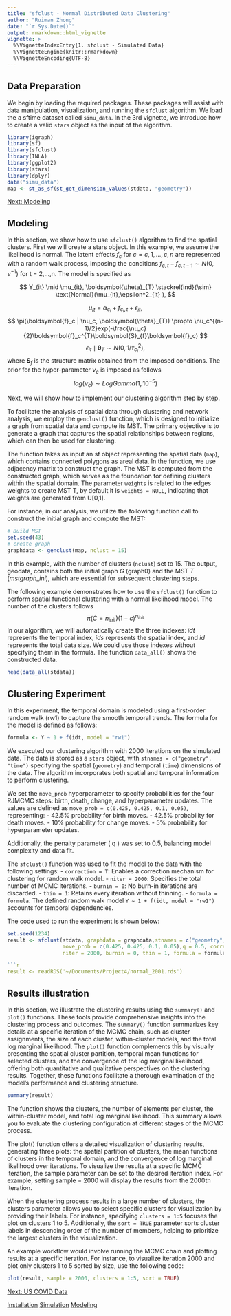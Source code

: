 ```yaml
---
title: "sfclust - Normal Distributed Data Clustering"
author: "Ruiman Zhong"
date: "`r Sys.Date()`"
output: rmarkdown::html_vignette
vignette: >
  %\VignetteIndexEntry{1. sfclust - Simulated Data}
  %\VignetteEngine{knitr::rmarkdown}
  %\VignetteEncoding{UTF-8}
---
```

## Data Preparation
<a id="simulation"></a>
We begin by loading the required packages. These packages will assist with data manipulation, visualization, and running the `sfclust` algorithm. We load the a sftime dataset called `simu_data`. In the 3rd vignette, we introduce how to create a valid `stars` object as the input of the algorithm.

```r
library(igraph)
library(sf)
library(sfclust)
library(INLA)
library(ggplot2)
library(stars)
library(dplyr)
data("simu_data")
map <- st_as_sf(st_get_dimension_values(stdata, "geometry"))
```

[Next: Modeling](#modeling)

<div class="page-break"></div>

## Modeling
<a id="modeling"></a>

In this section, we show how to use `sfclust()` algorithm to find the spatial clusters. First we will create a stars object.
In this example, we assume the likelihood is normal. The latent effects
$f_{c}$ for $c = c,1, ..., c,n$ are represented with a random walk process, imposing the conditions $f_{c,t} - f_{c,t-1} \sim N(0, \nu^{-1})$ for t = 2,...,n. The model is specified as

$$
Y_{it} \mid \mu_{it}, \boldsymbol{\theta}_{T} \stackrel{ind}{\sim} \text{Normal}(\mu_{it},\epsilon^2_{it} ),
$$

$$
\mu_{it} = \alpha_{c_i} + f_{c_i,t} + \epsilon_{it},
$$
$$
\pi(\boldsymbol{f}_c | \nu_c, \boldsymbol{\theta}_{T}) \propto \nu_c^{(n-1)/2}exp(-\frac{\nu_c}{2}\boldsymbol{f}_c^{T}\boldsymbol{S}_{f}\boldsymbol{f}_c)
$$
$$
\epsilon_{it} \mid \boldsymbol{\theta}_{T} \sim N(0, 1/\tau_{c_i}^2),
$$
where $\boldsymbol{S}_f$ is the structure matrix obtained from the imposed conditions. The prior for the hyper-parameter $\nu_c$ is imposed as follows
$$
log(\nu_c) \sim LogGamma(1, 10^{-5})
$$

Next, we will show how to implement our clustering algorithm step by step. 

To facilitate the analysis of spatial data through clustering and network analysis, we employ the `genclust()` function, which is designed to initialize a graph from spatial data and compute its MST. The primary objective is to generate a graph that captures the spatial relationships between regions, which can then be used for clustering.

The function takes as input an sf object representing the spatial data (`map`), which contains connected polygons as areal data. In the function, we use adjacency matrix to construct the graph. The MST is computed from the constructed graph, which serves as the foundation for defining clusters within the spatial domain. The parameter `weights` is related to the edges weights to create MST T, by default it is `weights = NULL`, indicating that weights are generated from U[0,1].  

For instance, in our analysis, we utilize the following function call to construct the initial graph and compute the MST:


```r
# Build MST 
set.seed(43)
# create graph
graphdata <- genclust(map, nclust = 15)
```

In this example, with the number of clusters (`nclust`) set to 15. The output, geodata, contains both the initial graph $G$ (graph0) and the MST $T$ ($mstgraph\_ini$), which are essential for subsequent clustering steps.

The following example demonstrates how to use the `sfclust()` function to perform spatial functional clustering with a normal likelihood model. The number of the clusters follows 
$$
\pi(C = n_{init})(1-c)^{n_{init}}
$$
In our algorithm, we will automatically create the three indexes: $idt$ represents the temporal index, $ids$ represents the spatial index, and $id$ represents the total data size. We could use those indexes without specifying them in the formula. The function `data_all()` shows the constructed data.
```r
head(data_all(stdata))
```

## Clustering Experiment

In this experiment, the temporal domain is modeled using a first-order random walk (rw1) to capture the smooth temporal trends. The formula for the model is defined as follows:
```r
formula <- Y ~ 1 + f(idt, model = "rw1")
```

We executed our clustering algorithm with 2000 iterations on the simulated data. The data is stored as a `stars` object, with `stnames = c("geometry", "time")` specifying the spatial (`geometry`) and temporal (`time`) dimensions of the data. The algorithm incorporates both spatial and temporal information to perform clustering.

We set the `move_prob` hyperparameter to specify probabilities for the four RJMCMC steps: birth, death, change, and hyperparameter updates. The values are defined as `move_prob = c(0.425, 0.425, 0.1, 0.05)`, representing:
- 42.5% probability for birth moves.
- 42.5% probability for death moves.
- 10% probability for change moves.
- 5% probability for hyperparameter updates.

Additionally, the penalty parameter \( q \) was set to 0.5, balancing model complexity and data fit.

The `sfclust()` function was used to fit the model to the data with the following settings:
- `correction = T`: Enables a correction mechanism for clustering for random walk model.
- `niter = 2000`: Specifies the total number of MCMC iterations.
- `burnin = 0`: No burn-in iterations are discarded.
- `thin = 1`: Retains every iteration without thinning.
- `formula = formula`: The defined random walk model `Y ~ 1 + f(idt, model = "rw1")` accounts for temporal dependencies.

The code used to run the experiment is shown below:

```r
set.seed(1234)
result <- sfclust(stdata, graphdata = graphdata,stnames = c("geometry", "time"),
                  move_prob = c(0.425, 0.425, 0.1, 0.05),q = 0.5, correction = T, 
                  niter = 2000, burnin = 0, thin = 1, formula = formula ) 

```r
result <- readRDS('~/Documents/Project4/normal_2001.rds')
```

## Results illustration

In this section, we illustrate the clustering results using the `summary()` and `plot()` functions. These tools provide comprehensive insights into the clustering process and outcomes. The `summary()` function summarizes key details at a specific iteration of the MCMC chain, such as cluster assignments, the size of each cluster, within-cluster models, and the total log marginal likelihood. The `plot()` function complements this by visually presenting the spatial cluster partition, temporal mean functions for selected clusters, and the convergence of the log marginal likelihood, offering both quantitative and qualitative perspectives on the clustering results. Together, these functions facilitate a thorough examination of the model's performance and clustering structure.


```r
summary(result)
```
The function shows the clusters, the number of elements per cluster, the within-cluster model, and total log marginal likelihood. This summary allows you to evaluate the clustering configuration at different stages of the MCMC process.

The plot() function offers a detailed visualization of clustering results, generating three plots: the spatial partition of clusters, the mean functions of clusters in the temporal domain, and the convergence of log marginal likelihood over iterations. To visualize the results at a specific MCMC iteration, the sample parameter can be set to the desired iteration index. For example, setting sample = 2000 will display the results from the 2000th iteration.

When the clustering process results in a large number of clusters, the clusters parameter allows you to select specific clusters for visualization by providing their labels. For instance, specifying `clusters = 1:5` focuses the plot on clusters 1 to 5. Additionally, the `sort = TRUE` parameter sorts cluster labels in descending order of the number of members, helping to prioritize the largest clusters in the visualization.

An example workflow would involve running the MCMC chain and plotting results at a specific iteration. For instance, to visualize iteration 2000 and plot only clusters 1 to 5 sorted by size, use the following code:
```r
plot(result, sample = 2000, clusters = 1:5, sort = TRUE)
```


[Next: US COVID Data](US_Covid.html)

</div>
<div class="sidebar">
  <a href="#installation">Installation</a>
  <a href="#simulation">Simulation</a>
  <a href="#modeling">Modeling</a>

</div>

